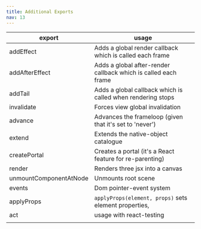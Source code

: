 ```yaml
---
title: Additional Exports
nav: 13
---
```


| export                 | usage                                                          |
| ---------------------- | -------------------------------------------------------------- |
| addEffect              | Adds a global render callback which is called each frame       |
| addAfterEffect         | Adds a global after-render callback which is called each frame |
| addTail                | Adds a global callback which is called when rendering stops    |
| invalidate             | Forces view global invalidation                                |
| advance                | Advances the frameloop (given that it's set to 'never')        |
| extend                 | Extends the native-object catalogue                            |
| createPortal           | Creates a portal (it's a React feature for re-parenting)       |
| render                 | Renders three jsx into a canvas                                |
| unmountComponentAtNode | Unmounts root scene                                            |
| events                 | Dom pointer-event system                                       |
| applyProps             | `applyProps(element, props)` sets element properties,          |
| act                    | usage with react-testing                                       |
|                        |                                                                |

